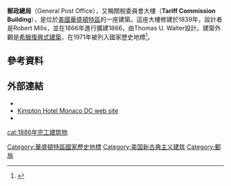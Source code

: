 {{Infobox NRHP
  | name =General Post Office
  | nrhp_type = nhl
  | image = Kimpton Hotel Monaco.jpg
  | caption = 
  | location= 700 F Street NW, [[Washington,_D.C.|Washington, D.C.]], US
  | coordinates = {{coord|38|53|48|N|77|1|22|W|display=inline,title}}
| locmapin = 
  | area =
  | built ={{start date|1839}}
  | architect= Robert Mills和Thomas U. Walter
  | architecture= [[希臘復興式建築|希臘復興式建築]]
  | designated_nrhp_type= 1971年11月11日<ref name="nhlsum">{{cite web|url=http://tps.cr.nps.gov/nhl/detail.cfm?ResourceId=863&ResourceType=Building |title=General Post Office |accessdate=2008-05-13 |work=National Historic Landmark summary listing |publisher=National Park Service |archiveurl=https://web.archive.org/web/20110606173751/http://tps.cr.nps.gov/nhl/detail.cfm?ResourceId=863&ResourceType=Building |archivedate=2011-06-06 }}</ref>
  | added = 1969年3月24日<ref name="nris">{{NRISref|2007a}}</ref>
  | governing_body = US General Services Administration
  | refnum=69000311
}}
'''郵政總局'''（General Post Office），又稱關稅委員會大樓（'''Tariff Commission Building'''），是位於[[美國|美國]][[華盛頓特區|華盛頓特區]]的一座建築。這座大樓修建於1839年，設計者是Robert Mills，並在1866年進行擴建1866，由Thomas U. Walter設計。建築外觀是[[希臘復興式建築|希臘復興式建築]]，在1971年被列入國家歷史地標<ref name="nrhpinv2">{{Cite journal|title=National Register of Historic Places Inventory-Nomination: Tariff Commission Building / General Post Office|url={{NHLS url|id=69000311}} |format=pdf|date=March 8, 1970 |author=W. Brown Morton III and Nancy C. Taylor |publisher=National Park Service}}</ref>。
== 參考資料 ==
{{reflist}}
== 外部連結 ==
*{{Commonscat-inline}}
*[http://www.monaco-dc.com/ Kimpton Hotel Monaco DC web site] {{Wayback|url=http://www.monaco-dc.com/ |date=20200804012005 }}
*{{HABS |survey=DC-219 |id=dc0290 |title=U.S. General Post Office, Between Seventh, Eighth, E, & F Streets, Northwest, Washington, District of Columbia, DC |photos=36 |color=2 |data=19 |cap=3 |supp=yes}}

[[Category:華盛頓特區國家歷史地標|Category:華盛頓特區國家歷史地標]]
[[Category:美国新古典主义建筑|Category:美国新古典主义建筑]]
[[cat:1886年完工建筑物|cat:1886年完工建筑物]]
[[Category:郵局|Category:郵局]]
{{USA-stub}}